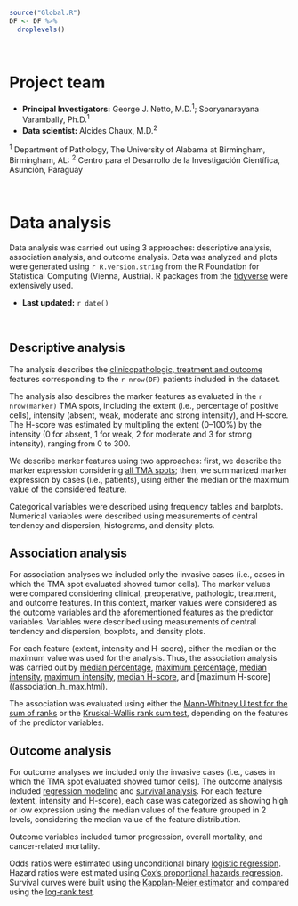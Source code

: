 ```r
source("Global.R")
DF <- DF %>% 
  droplevels()

```

\   

# Project team
- **Principal Investigators:** George J. Netto, M.D.^1^; Sooryanarayana Varambally, Ph.D.^1^
- **Data scientist:** Alcides Chaux, M.D.^2^

^1^ Department of Pathology, The University of Alabama at Birmingham, Birmingham, AL: ^2^ Centro para el Desarrollo de la Investigación Científica, Asunción, Paraguay

\   

# Data analysis {.tabset .tabset-pills .tabset-fade}
Data analysis was carried out using 3 approaches: descriptive analysis, association analysis, and outcome analysis. Data was analyzed and plots were generated using `r R.version.string` from the R Foundation for Statistical Computing (Vienna, Austria). R packages from the [tidyverse](https://cran.r-project.org/web/packages/tidyverse/index.html) were extensively used.

- **Last updated:** `r date()`

\   

## Descriptive analysis
The analysis describes the [clinicopathologic, treatment and outcome](descriptive_cpo.html) features corresponding to the `r nrow(DF)` patients included in the dataset.

The analysis also descibres the marker features as evaluated in the `r nrow(marker)` TMA spots, including the extent (i.e., percentage of positive cells), intensity (absent, weak, moderate and strong intensity), and H-score. The H-score was estimated by multipling the extent (0--100%) by the intensity (0 for absent, 1 for weak, 2 for moderate and 3 for strong intensity), ranging from 0 to 300.

We describe marker features using two approaches: first, we describe the marker expression considering [all TMA spots](descriptive_marker.html); then, we summarized marker expression by cases (i.e., patients), using either the median or the maximum value of the considered feature.

Categorical variables were described using frequency tables and barplots. Numerical variables were described using measurements of central tendency and dispersion, histograms, and density plots.

## Association analysis
For association analyses we included only the invasive cases (i.e., cases in which the TMA spot evaluated showed tumor cells). The marker values were compared considering clinical, preoperative, pathologic, treatment, and outcome features. In this context, marker values were considered as the outcome variables and the aforementioned features as the predictor variables. Variables were described using measurements of central tendency and dispersion, boxplots, and density plots.

For each feature (extent, intensity and H-score), either the median or the maximum value was used for the analysis. Thus, the association analysis was carried out by [median percentage](association_ext_med.html), [maximum percentage](association_ext_max.html), [median intensity](association_int_med.html), [maximum intensity](association_int_max.html), [median H-score](association_h_med.html), and [maximum H-score]((association_h_max.html).

The association was evaluated using either the [Mann-Whitney U test for the sum of ranks](https://en.wikipedia.org/wiki/Mann-Whitney_U_test) or the [Kruskal-Wallis rank sum test](https://en.wikipedia.org/wiki/Kruskal-Wallis_one-way_analysis_of_variance), depending on the features of the predictor variables.

## Outcome analysis
For outcome analyses we included only the invasive cases (i.e., cases in which the TMA spot evaluated showed tumor cells). The outcome analysis included [regression modeling](outcome_regression.html) and [survival analysis](outcome_survival.html). For each feature (extent, intensity and H-score), each case was categorized as showing high or low expression using the median values of the feature grouped in 2 levels, considering the median value of the feature distribution.

Outcome variables included tumor progression, overall mortality, and cancer-related mortality.

Odds ratios were estimated using unconditional binary [logistic regression](https://en.wikipedia.org/wiki/Logistic_regression). Hazard ratios were estimated using [Cox's proportional hazards regression](https://en.wikipedia.org/wiki/Proportional_hazards_model). Survival curves were built using the [Kapplan-Meier estimator](https://en.wikipedia.org/wiki/Kaplan-Meier_estimator) and compared using the [log-rank test](https://en.wikipedia.org/wiki/Log-rank_test).
